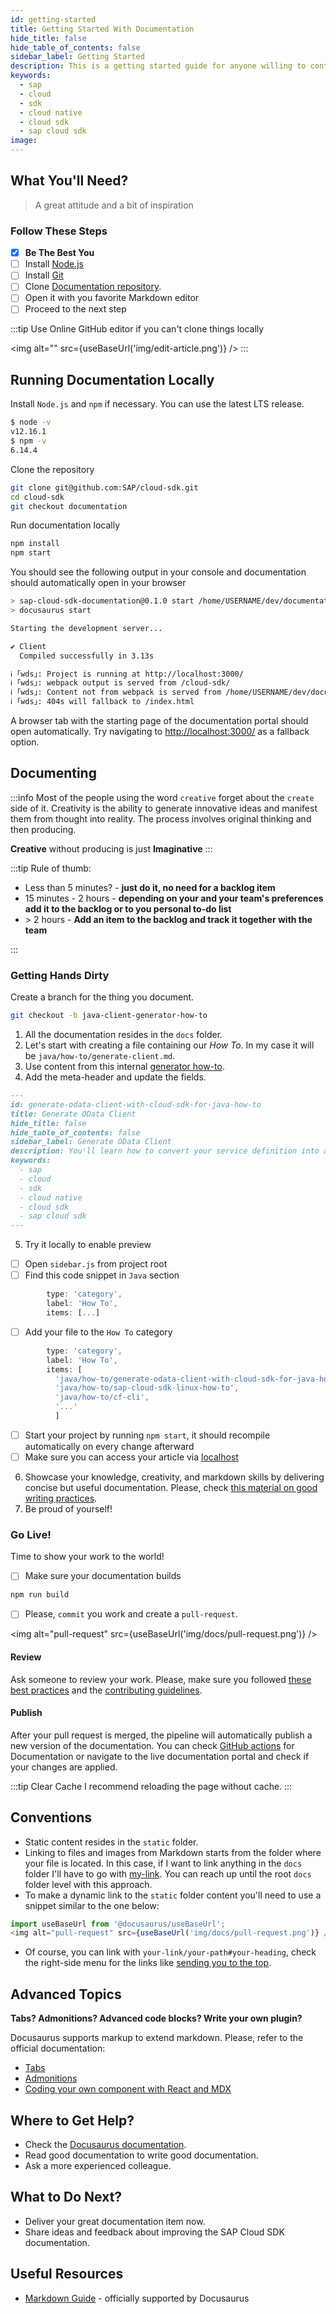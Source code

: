 ```yaml
---
id: getting-started
title: Getting Started With Documentation
hide_title: false
hide_table_of_contents: false
sidebar_label: Getting Started
description: This is a getting started guide for anyone willing to contribute to the Cloud SDK documentation.
keywords:
  - sap
  - cloud
  - sdk
  - cloud native
  - cloud sdk
  - sap cloud sdk
image:
---
```



## What You'll Need?

> A great attitude and a bit of inspiration

### Follow These Steps

- [x] **Be The Best You**
- [ ] Install [Node.js](https://nodejs.org/en/download/)
- [ ] Install [Git](https://git-scm.com/book/en/v2/Getting-Started-Installing-Git)
- [ ] Clone [Documentation repository](https://github.com/SAP/cloud-sdk/).
- [ ] Open it with you favorite Markdown editor
- [ ] Proceed to the next step

:::tip Use Online GitHub editor if you can't clone things locally

<img alt="" src={useBaseUrl('img/edit-article.png')} />
:::

## Running Documentation Locally

Install `Node.js` and `npm` if necessary.
You can use the latest LTS release.

```bash
$ node -v
v12.16.1
$ npm -v
6.14.4
```

Clone the repository

```bash
git clone git@github.com:SAP/cloud-sdk.git
cd cloud-sdk
git checkout documentation
```

Run documentation locally

```bash
npm install
npm start
```

You should see the following output in your console and documentation should automatically open in your browser

```bash
> sap-cloud-sdk-documentation@0.1.0 start /home/USERNAME/dev/documentation
> docusaurus start

Starting the development server...

✔ Client
  Compiled successfully in 3.13s

ℹ ｢wds｣: Project is running at http://localhost:3000/
ℹ ｢wds｣: webpack output is served from /cloud-sdk/
ℹ ｢wds｣: Content not from webpack is served from /home/USERNAME/dev/documentation
ℹ ｢wds｣: 404s will fallback to /index.html

```

A browser tab with the starting page of the documentation portal should open automatically.
Try navigating to [http://localhost:3000/](http://localhost:3000/) as a fallback option.

## Documenting

:::info Most of the people using the word `creative` forget about the `create` side of it.
Creativity is the ability to generate innovative ideas and manifest them from thought into reality.
The process involves original thinking and then producing.

**Creative** without producing is just **Imaginative**
:::

:::tip Rule of thumb:

- Less than 5 minutes? - **just do it, no need for a backlog item**
- 15 minutes - 2 hours - **depending on your and your team's preferences add it to the backlog or to you personal to-do list**
- \> 2 hours - **Add an item to the backlog and track it together with the team**

:::

### Getting Hands Dirty

Create a branch for the thing you document.

```bash
git checkout -b java-client-generator-how-to
```

1. All the documentation resides in the `docs` folder.
2. Let's start with creating a file containing our _How To_.
   In my case it will be `java/how-to/generate-client.md`.
3. Use content from this internal [generator how-to](https://github.wdf.sap.corp/MA/sdk/edit/develop/docs/how-to/use-odata-v4.mdx).
4. Add the meta-header and update the fields.

```markdown
---
id: generate-odata-client-with-cloud-sdk-for-java-how-to
title: Generate OData Client
hide_title: false
hide_table_of_contents: false
sidebar_label: Generate OData Client
description: You'll learn how to convert your service definition into a Java project containing type-safe OData V4 client to consume it
keywords:
  - sap
  - cloud
  - sdk
  - cloud native
  - cloud sdk
  - sap cloud sdk
---
```

5. Try it locally to enable preview

- [ ] Open `sidebar.js` from project root
- [ ] Find this code snippet in `Java` section

```javascript
        type: 'category',
        label: 'How To',
        items: [...]
```

- [ ] Add your file to the `How To` category

```javascript
        type: 'category',
        label: 'How To',
        items: [
          'java/how-to/generate-odata-client-with-cloud-sdk-for-java-how-to',
          'java/how-to/sap-cloud-sdk-linux-how-to',
          'java/how-to/cf-cli',
		  '...'
		  ]
```

- [ ] Start your project by running `npm start`, it should recompile automatically on every change afterward
- [ ] Make sure you can access your article via [localhost](http://localhost:3000/cloud-sdk/docs/java/how-to/generate-odata-client-with-cloud-sdk-for-java-how-to)

6. Showcase your knowledge, creativity, and markdown skills by delivering concise but useful documentation.
   Please, check [this material on good writing practices](how-to-write-documentation).
7. Be proud of yourself!

### Go Live!

Time to show your work to the world!

- [ ] Make sure your documentation builds

```bash
npm run build
```

- [ ] Please, `commit` you work and create a `pull-request`.

<img alt="pull-request" src={useBaseUrl('img/docs/pull-request.png')} />

#### Review

Ask someone to review your work.
Please, make sure you followed [these best practices](how-to-write-documentation) and the [contributing guidelines](https://github.com/SAP/cloud-sdk/blob/main/CONTRIBUTING.md).

#### Publish

After your pull request is merged, the pipeline will automatically publish a new version of the documentation.
You can check [GitHub actions](https://github.com/SAP/cloud-sdk/actions?query=workflow%3A%22Release+Cloud+SDK+documentation%22) for Documentation or navigate to the live documentation portal and check if your changes are applied.

:::tip Clear Cache
I recommend reloading the page without cache.
:::

## Conventions

- Static content resides in the `static` folder.
- Linking to files and images from Markdown starts from the folder where your file is located.
  In this case, if I want to link anything in the `docs` folder I'll have to go with [my-link](../java/getting-started).
  You can reach up until the root `docs` folder level with this approach.
- To make a dynamic link to the `static` folder content you'll need to use a snippet similar to the one below:

<!-- vale Vale.Spelling = NO -->

```js
import useBaseUrl from '@docusaurus/useBaseUrl';
<img alt="pull-request" src={useBaseUrl('img/docs/pull-request.png')} />;
```

<!-- vale Vale.Spelling = YES -->

- Of course, you can link with `your-link/your-path#your-heading`,
  check the right-side menu for the links like [sending you to the top](http://localhost:3000/cloud-sdk/docs/dzen/getting-started#what-youll-need).

## Advanced Topics

**Tabs? Admonitions? Advanced code blocks? Write your own plugin?**

Docusaurus supports markup to extend markdown.
Please, refer to the official documentation:

- [Tabs](https://v2.docusaurus.io/docs/markdown-features/#tabs)
- [Admonitions](https://v2.docusaurus.io/docs/markdown-features/#calloutsadmonitions)
- [Coding your own component with React and MDX](https://v2.docusaurus.io/docs/markdown-features/#embedding-react-components-with-mdx)

## Where to Get Help?

- Check the [Docusaurus documentation](https://v2.docusaurus.io/docs/markdown-features/).
- Read good documentation to write good documentation.
- Ask a more experienced colleague.

## What to Do Next?

- Deliver your great documentation item now.
- Share ideas and feedback about improving the SAP Cloud SDK documentation.

## Useful Resources

- [Markdown Guide](https://www.markdownguide.org/) - officially supported by Docusaurus
